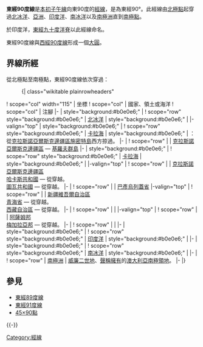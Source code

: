 {{Location map-line|lon=90}}
{{kml}}
'''東經90度線'''是[[本初子午線|本初子午線]]向東90度的[[經線|經線]]，是為東經90°。此經線由[[北極點|北極點]]起穿過[[北冰洋|北冰洋]]、[[亞洲|亞洲]]、[[印度洋|印度洋]]、[[南冰洋|南冰洋]]以及[[南極洲|南極洲]]直到[[南極點|南極點]]。

於印度洋，[[東經九十度洋脊|東經九十度洋脊]]以此經線命名。

東經90度線與[[西經90度線|西經90度線]]形成一個[[大圓|大圓]]。

==界線所經==
從北極點至南極點，東經90度線依次穿過：

:{| class="wikitable plainrowheaders"
! scope="col" width="115" | 坐標
! scope="col" | 國家、領土或海洋
! scope="col" | 注腳
|-
| style="background:#b0e0e6;" | {{Coord|90|0|N|90|0|E|type:waterbody|name=Arctic Ocean}}
! scope="row" style="background:#b0e0e6;" | [[北冰洋|北冰洋]]
| style="background:#b0e0e6;" |
|-valign="top"
| style="background:#b0e0e6;" | {{Coord|81|9|N|90|0|E|type:waterbody|name=Kara Sea}}
! scope="row" style="background:#b0e0e6;" | [[卡拉海|卡拉海]]
| style="background:#b0e0e6;" | {{RUS}}：從[[克拉斯諾亞爾斯克邊疆區|克拉斯諾亞爾斯克邊疆區]][[施密特島|施密特島]]西方掠過。
|-
| {{Coord|77|7|N|90|0|E|type:country|name=Russia}}
! scope="row" | {{RUS}}
| [[克拉斯諾亞爾斯克邊疆區|克拉斯諾亞爾斯克邊疆區]] — [[基羅夫群島|基羅夫群島]]
|-
| style="background:#b0e0e6;" | {{Coord|77|6|N|90|0|E|type:waterbody|name=Kara Sea}}
! scope="row" style="background:#b0e0e6;" | [[卡拉海|卡拉海]]
| style="background:#b0e0e6;" |
|-valign="top"
| {{Coord|75|33|N|90|0|E|type:country|name=Russia}}
! scope="row" | {{RUS}}
| [[克拉斯諾亞爾斯克邊疆區|克拉斯諾亞爾斯克邊疆區]]<br/> [[哈卡斯共和國|哈卡斯共和國]] — 從{{Coord|55|8|N|90|0|E|type:adm1st_region|name=Khakassia}}穿越。<br/> [[圖瓦共和國|圖瓦共和國]] — 從{{Coord|51|40|N|90|0|E|type:adm1st_region|name=Tuva Republic}}穿越。
|-
| {{Coord|50|1|N|90|0|E|type:country|name=Mongolia}}
! scope="row" | {{MNG}}
| [[巴彥烏列蓋省|巴彥烏列蓋省]]
|-valign="top"
| {{Coord|47|53|N|90|0|E|type:country|name=China}}
! scope="row" | {{PRC}} 
| [[新疆維吾爾自治區|新疆維吾爾自治區]] <br/> [[青海省|青海省]] — 從{{Coord|36|10|N|90|0|E|type:adm1st_region|name=Qinghai}}穿越。<br/> [[西藏自治區|西藏自治區]] — 從{{Coord|33|42|N|90|0|E|type:adm1st_region|name=Tibet}}穿越。
|-
| {{Coord|28|19|N|90|0|E|type:country|name=Bhutan}}
! scope="row" | {{BTN}}
|
|-valign="top"
| {{Coord|26|44|N|90|0|E|type:country|name=India}}
! scope="row" | {{IND}}
| [[阿薩姆邦|阿薩姆邦]] <br/> [[梅加拉亞邦|梅加拉亞邦]] — 從{{Coord|25|50|N|90|0|E|type:adm1st_region|name=West Bengal}}穿越。
|-
| {{Coord|25|16|N|90|0|E|type:country|name=Bangladesh}}
! scope="row" | {{BGD}}
|
|-
| style="background:#b0e0e6;" | {{Coord|21|59|N|90|0|E|type:waterbody|name=Indian Ocean}}
! scope="row" style="background:#b0e0e6;" | [[印度洋|印度洋]]
| style="background:#b0e0e6;" |
|-
| style="background:#b0e0e6;" | {{Coord|60|0|S|90|0|E|type:waterbody|name=Southern Ocean}}
! scope="row" style="background:#b0e0e6;" | [[南冰洋|南冰洋]]
| style="background:#b0e0e6;" |
|-
| {{Coord|66|46|S|90|0|E|type:country|name=Antarctica}}
! scope="row" | [[南極洲|南極洲]]
| [[威廉二世地|威廉二世地]]、{{AUS}}[[南極領地|聲稱擁有]]的[[澳大利亞南極領地|澳大利亞南極領地]]。
|-
|}

==參見==
*[[東經89度線|東經89度線]]
*[[東經91度線|東經91度線]]
*[[45×90點|45×90點]]

{{-}}
{{geographical coordinates|state=collapsed}}

[[Category:經線|Category:經線]]